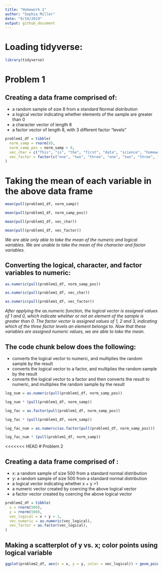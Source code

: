 ```yaml
---
title: "Homework 1"
author: "Sophia Miller"
date: "9/19/2019"
output: github_document
---
```


# Loading tidyverse:

```r
library(tidyverse)
```
# Problem 1

## Creating a data frame comprised of:

* a random sample of size 8 from a standard Normal distribution
* a logical vector indicating whether elements of the sample are greater than 0
* a character vector of length 8
* a factor vector of length 8, with 3 different factor “levels”

```r
problem1_df = tibble(
  norm_samp = rnorm(8),
  norm_samp_pos = norm_samp > 0,
  vec_char = c("This", "is", "the", "first", "data", "science", "homework", "assignment"),
  vec_factor = factor(c("one", "two", "three", "one", "two", "three", "one", "two"))
)
```

# Taking the mean of each variable in the above data frame

```r
mean(pull(problem1_df, norm_samp))

mean(pull(problem1_df, norm_samp_pos))

mean(pull(problem1_df, vec_char))

mean(pull(problem1_df, vec_factor))
```

*We are able only able to take the mean of the numeric and logical variables. We are unable to take the mean of the character and factor variables.*

## Converting the logical, character, and factor variables to numeric:

```r
as.numeric(pull(problem1_df, norm_samp_pos))

as.numeric(pull(problem1_df, vec_char))

as.numeric(pull(problem1_df, vec_factor))
```

*After applying the as.numeric function, the logical vector is assigned values of 1 and 0, which indicate whether or not an element of the sample is greater than 0. The factor vector is assigned values of 1, 2 and 3, indicating which of the three factor levels an element belongs to. Now that these variables are assigned numeric values, we are able to take the mean.*

## The code chunk below does the following:

* converts the logical vector to numeric, and multiplies the random sample by the result
* converts the logical vector to a factor, and multiplies the random sample by the result
* converts the logical vector to a factor and then converts the result to numeric, and multiplies the random sample by the result

```r
log_num = as.numeric(pull(problem1_df, norm_samp_pos))

log_num * (pull(problem1_df, norm_samp))

log_fac = as.factor(pull(problem1_df, norm_samp_pos))

log_fac * (pull(problem1_df, norm_samp))

log_fac_num = as.numeric(as.factor(pull(problem1_df, norm_samp_pos)))

log_fac_num * (pull(problem1_df, norm_samp))
```

<<<<<<< HEAD
# Problem 2

## Creating a data frame comprised of :

* x: a random sample of size 500 from a standard normal distribution
* y: a random sample of size 500 from a standard normal distribution
* a logical vector indicating whether x + y >1 
* a numeric vector created by coercing the above logical vector
* a factor vector created by coercing the above logical vector

```r
problem2_df = tibble(
  x = rnorm(500),
  y = rnorm(500),
  vec_logical = x + y > 1,
  vec_numeric = as.numeric(vec_logical),
  vec_factor = as.factor(vec_logical),
)
```

## Making a scatterplot of y vs. x; color points using logical variable

```r
ggplot(problem2_df, aes(x = x, y = y, color = vec_logical)) + geom_point()
```

